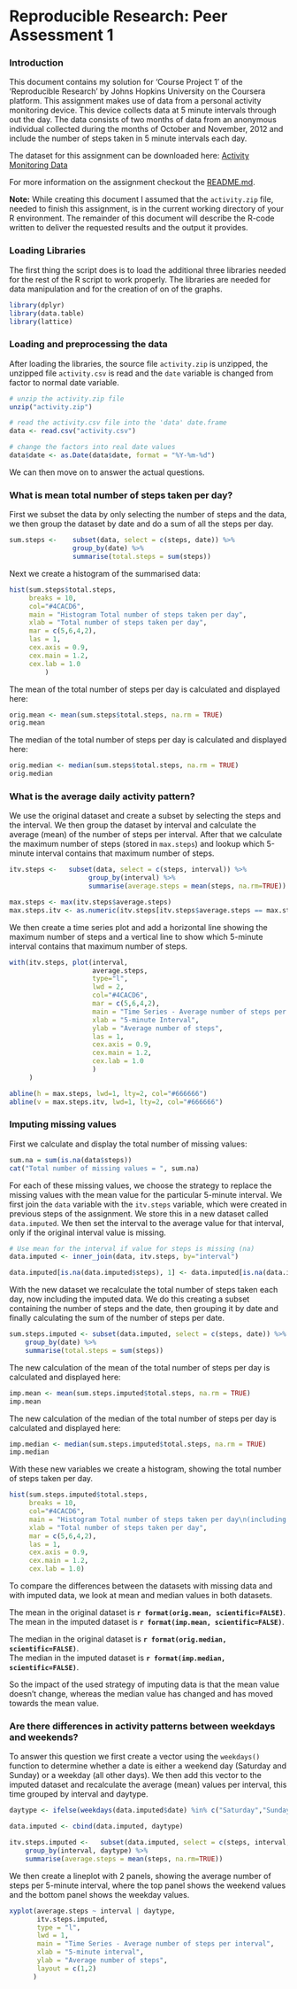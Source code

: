 # Reproducible Research: Peer Assessment 1

### Introduction
This document contains my solution for 'Course Project 1' of the 'Reproducible Research' by Johns Hopkins University on the Coursera platform. This assignment makes use of data from a personal activity monitoring device. This device collects data at 5 minute intervals through out the day. The data consists of two months of data from an anonymous individual collected during the months of October and November, 2012 and include the number of steps taken in 5 minute intervals each day.

The dataset for this assignment can be downloaded here: [Activity Monitoring Data](https://github.com/dgroenhof/RepData_PeerAssessment1/blob/master/activity.zip)

For more information on the assignment checkout the [README.md](https://github.com/dgroenhof/RepData_PeerAssessment1/blob/master/README.md).

**Note:**
While creating this document I assumed that the `activity.zip` file, needed to finish this assignment, is in the current working directory of your R environment. The remainder of this document will describe the R-code written to deliver the requested results and the output it provides.

### Loading Libraries
The first thing the script does is to load the additional three libraries needed for the rest of the R script to work properly. The libraries are needed for data manipulation and for the creation of on of the graphs.

```r
library(dplyr)
library(data.table)
library(lattice)
```


### Loading and preprocessing the data
After loading the libraries, the source file `activity.zip` is unzipped, the unzipped file `activity.csv` is read and the `date` variable is changed from factor to normal date variable.
```r
# unzip the activity.zip file
unzip("activity.zip")

# read the activity.csv file into the 'data' date.frame
data <- read.csv("activity.csv")

# change the factors into real date values
data$date <- as.Date(data$date, format = "%Y-%m-%d")
```
We can then move on to answer the actual questions.

### What is mean total number of steps taken per day?
First we subset the data by only selecting the number of steps and the data, we then group the dataset by date and do a sum of all the steps per day.
```r
sum.steps <-    subset(data, select = c(steps, date)) %>%  
                group_by(date) %>% 
                summarise(total.steps = sum(steps))
```

Next we create a histogram of the summarised data:
```r
hist(sum.steps$total.steps, 
     breaks = 10, 
     col="#4CACD6", 
     main = "Histogram Total number of steps taken per day", 
     xlab = "Total number of steps taken per day",
     mar = c(5,6,4,2), 
     las = 1, 
     cex.axis = 0.9, 
     cex.main = 1.2, 
     cex.lab = 1.0
         )
```

The mean of the total number of steps per day is calculated and displayed here:
```r
orig.mean <- mean(sum.steps$total.steps, na.rm = TRUE)
orig.mean
```
The median of the total number of steps per day is calculated and displayed here:
```r
orig.median <- median(sum.steps$total.steps, na.rm = TRUE)
orig.median
```

### What is the average daily activity pattern?
We use the original dataset and create a subset by selecting the steps and the interval. We then group the dataset by interval and calculate the average (mean) of the number of steps per interval.
After that we calculate the maximum number of steps (stored in `max.steps`) and lookup which 5-minute interval contains that maximum number of steps.
```r
itv.steps <-   subset(data, select = c(steps, interval)) %>%  
                    group_by(interval) %>% 
                    summarise(average.steps = mean(steps, na.rm=TRUE))

max.steps <- max(itv.steps$average.steps)
max.steps.itv <- as.numeric(itv.steps[itv.steps$average.steps == max.steps,1])
```

We then create a time series plot and add a horizontal line showing the maximum number of steps and a vertical line to show which 5-minute interval contains that maximum number of steps.
```r
with(itv.steps, plot(interval, 
                     average.steps, 
                     type="l", 
                     lwd = 2, 
                     col="#4CACD6",
                     mar = c(5,6,4,2), 
                     main = "Time Series - Average number of steps per interval", 
                     xlab = "5-minute Interval",
                     ylab = "Average number of steps",
                     las = 1, 
                     cex.axis = 0.9, 
                     cex.main = 1.2, 
                     cex.lab = 1.0
                     )
     )

abline(h = max.steps, lwd=1, lty=2, col="#666666")
abline(v = max.steps.itv, lwd=1, lty=2, col="#666666")
```

### Imputing missing values
First we calculate and display the total number of missing values:
```r
sum.na = sum(is.na(data$steps))
cat("Total number of missing values = ", sum.na)
```

For each of these missing values, we choose the strategy to replace the missing values with the mean value for the particular 5-minute interval. We first join the `data` variable with the `itv.steps` variable, which were created in previous steps of the assignment. We store this in a new dataset called `data.imputed`. We then set the interval to the average value for that interval, only if the original interval value is missing.

```r
# Use mean for the interval if value for steps is missing (na)
data.imputed <- inner_join(data, itv.steps, by="interval")

data.imputed[is.na(data.imputed$steps), 1] <- data.imputed[is.na(data.imputed$steps), 4]
```

With the new dataset we recalculate the total number of steps taken each day, now including the imputed data. We do this creating a subset containing the number of steps and the date, then grouping it by date and finally calculating the sum of the number of steps per date.
```r
sum.steps.imputed <- subset(data.imputed, select = c(steps, date)) %>%  
    group_by(date) %>% 
    summarise(total.steps = sum(steps))
```

The new calculation of the mean of the total number of steps per day is calculated and displayed here:
```r
imp.mean <- mean(sum.steps.imputed$total.steps, na.rm = TRUE)
imp.mean
```

The new calculation of the median of the total number of steps per day is calculated and displayed here:
```r
imp.median <- median(sum.steps.imputed$total.steps, na.rm = TRUE)
imp.median
```

With these new variables we create a histogram, showing the total number of steps taken per day.
```r
hist(sum.steps.imputed$total.steps, 
     breaks = 10, 
     col="#4CACD6", 
     main = "Histogram Total number of steps taken per day\n(including imputed data)", 
     xlab = "Total number of steps taken per day",
     mar = c(5,6,4,2), 
     las = 1, 
     cex.axis = 0.9, 
     cex.main = 1.2, 
     cex.lab = 1.0)
```

To compare the differences between the datasets with missing data and with imputed data, we look at mean and median values in both datasets.

The mean in the original dataset is **`r format(orig.mean, scientific=FALSE)`**.<br>
The mean in the imputed dataset is **`r format(imp.mean, scientific=FALSE)`**.

The median in the original dataset is **`r format(orig.median, scientific=FALSE)`**.<br>
The median in the imputed dataset is **`r format(imp.median, scientific=FALSE)`**.

So the impact of the used strategy of imputing data is that the mean value doesn't change, whereas the median value has changed and has moved towards the mean value.

### Are there differences in activity patterns between weekdays and weekends?
To answer this question we first create a vector using the `weekdays()` function to determine whether a date is either a weekend day (Saturday and Sunday) or a weekday (all other days). We then add this vector to the imputed dataset and recalculate the average (mean) values per interval, this time grouped by interval and daytype.
```r
daytype <- ifelse(weekdays(data.imputed$date) %in% c("Saturday","Sunday"), "weekend", "weekday")

data.imputed <- cbind(data.imputed, daytype)

itv.steps.imputed <-   subset(data.imputed, select = c(steps, interval, daytype)) %>%  
    group_by(interval, daytype) %>% 
    summarise(average.steps = mean(steps, na.rm=TRUE))
```

We then create a lineplot with 2 panels, showing the average number of steps per 5-minute interval, where the top panel shows the weekend values and the bottom panel shows the weekday values.
```r
xyplot(average.steps ~ interval | daytype, 
       itv.steps.imputed, 
       type = "l", 
       lwd = 1, 
       main = "Time Series - Average number of steps per interval",
       xlab = "5-minute interval", 
       ylab = "Average number of steps", 
       layout = c(1,2)
      )
```
